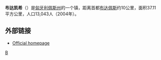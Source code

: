 '''布达凯希'''（{{lang-hu|Budakeszi}}）是[[匈牙利|匈牙利]][[佩斯州|佩斯州]]的一个镇，距离首都[[布达佩斯|布达佩斯]]约10公里，面积37.11平方公里，人口13,043人（2004年）。

==外部链接==
*[http://www.budakeszi.hu Official homepage] {{Wayback|url=http://www.budakeszi.hu/ |date=20070120140220 }}

{{hungary-geo-stub}}
{{coord|display=title}}
{{佩斯州}}
{{Authority control}}
[[Category:匈牙利城市|B]]